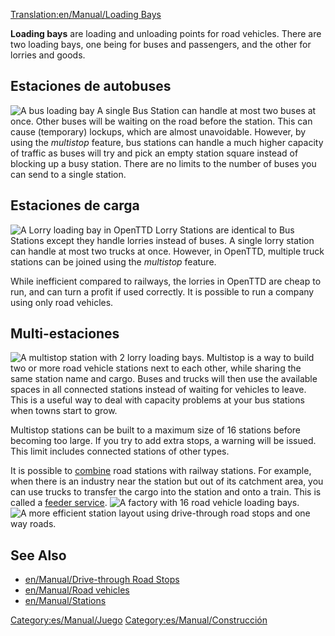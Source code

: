 [[Translation:en/Manual/Loading Bays]]
{{es/Traducción|en/Manual/Loading Bays|0}}

'''Loading bays''' are loading and unloading points for road vehicles. There are two loading bays, one being for buses and passengers, and the other for lorries and goods.

==Estaciones de autobuses==
[[File:en/Archive/Old 32bpp/Busstation.png|right|frame|A bus loading bay]]
A single Bus Station can handle at most two buses at once. Other buses will be waiting on the road before the station. This can cause (temporary) lockups, which are almost unavoidable. However, by using the ''multistop'' feature, bus stations can handle a much higher capacity of traffic as buses will try and pick an empty station square instead of blocking up a busy station. There are no limits to the number of buses you can send to a single station.

==Estaciones de carga==
[[File:en/Manual/Lorrystation.png|right|frame|A Lorry loading bay in OpenTTD]]
Lorry Stations are identical to Bus Stations except they handle lorries instead of buses. A single lorry station can handle at most two trucks at once. However, in OpenTTD, multiple truck stations can be joined using the ''multistop'' feature.

While inefficient compared to railways, the lorries in OpenTTD are cheap to run, and can turn a profit if used correctly. It is possible to run a company using only road vehicles.

==Multi-estaciones==
[[File:en/Manual/Multistop2ry.png|frame|A multistop station with 2 lorry loading bays.]]
Multistop is a way to build two or more road vehicle stations next to each other, while sharing the same station name and cargo. Buses and trucks will then use the available spaces in all connected stations instead of waiting for vehicles to leave.  This is a useful way to deal with capacity problems at your bus stations when towns start to grow.

Multistop stations can be built to a maximum size of 16 stations before becoming too large. If you try to add extra stops, a warning will be issued.  This limit includes connected stations of other types.

It is possible to [[en/Manual/Stations#combining-stations|combine]] road stations with railway stations. For example, when there is an industry near the station but out of its catchment area, you can use trucks to transfer the cargo into the station and onto a train.  This is called a [[en/Manual/Feeder service|feeder service]].
[[File:en/Manual/Roadvehicle16stations.png|frame|A factory with 16 road vehicle loading bays.]]
[[File:en/Manual/Roadvehiclerorostation.png|frame|A more efficient station layout using [[en/Manual/Drive-through Road Stops|drive-through road stops]] and [[en/Manual/Roadway construction#building-one-way-roads|one way roads]].]]

==See Also==
* [[en/Manual/Drive-through Road Stops]]
*[[en/Manual/Road vehicles]]
*[[en/Manual/Stations]]

[[Category:es/Manual/Juego]]
[[Category:es/Manual/Construcción]]